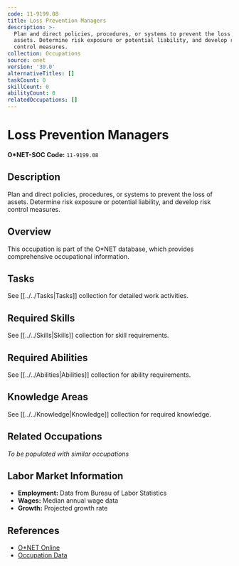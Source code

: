 ```yaml
---
code: 11-9199.08
title: Loss Prevention Managers
description: >-
  Plan and direct policies, procedures, or systems to prevent the loss of
  assets. Determine risk exposure or potential liability, and develop risk
  control measures.
collection: Occupations
source: onet
version: '30.0'
alternativeTitles: []
taskCount: 0
skillCount: 0
abilityCount: 0
relatedOccupations: []
---
```

# Loss Prevention Managers

**O*NET-SOC Code:** `11-9199.08`

## Description

Plan and direct policies, procedures, or systems to prevent the loss of assets. Determine risk exposure or potential liability, and develop risk control measures.

## Overview

This occupation is part of the O*NET database, which provides comprehensive occupational information.

## Tasks

See [[../../Tasks|Tasks]] collection for detailed work activities.

## Required Skills

See [[../../Skills|Skills]] collection for skill requirements.

## Required Abilities

See [[../../Abilities|Abilities]] collection for ability requirements.

## Knowledge Areas

See [[../../Knowledge|Knowledge]] collection for required knowledge.

## Related Occupations

*To be populated with similar occupations*

## Labor Market Information

- **Employment:** Data from Bureau of Labor Statistics
- **Wages:** Median annual wage data
- **Growth:** Projected growth rate

## References

- [O*NET Online](https://www.onetonline.org/link/summary/11-9199.08)
- [Occupation Data](https://www.onetcenter.org/)
